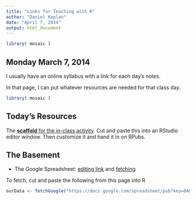 ```yaml
---
title: "Links for Teaching with R"
author: "Daniel Kaplan"
date: "April 7, 2014"
output: html_document
---
```


```r
library( mosaic )
```

## Monday March 7, 2014

I usually have an online syllabus with a link for each day's notes.

In that page, I can put whatever resources are needed for that class day.

```r
library( mosaic )
```

## Today's Resources

The [**scaffold** for the in-class activity](https://raw.githubusercontent.com/dtkaplan/NIMBIOS/master/inst/NIMBios-Slides/Rsquared-scaffold.Rmd).  Cut and paste this into an RStudio editor window.  Then customize it and hand it in on RPubs.



## The Basement 

* The Google Spreadsheet: [editing link](https://docs.google.com/spreadsheet/ccc?key=0Am13enSalO74dEtyWGxpWWFsN3Z0OUlZNG5xYmRVWWc&usp=sharing) and [fetching](https://docs.google.com/spreadsheet/pub?key=0Am13enSalO74dEtyWGxpWWFsN3Z0OUlZNG5xYmRVWWc&single=true&gid=0&output=csv)

To fetch, cut and paste the following from this page into R

```r
ourData <- fetchGoogle("https://docs.google.com/spreadsheet/pub?key=0Am13enSalO74dEtyWGxpWWFsN3Z0OUlZNG5xYmRVWWc&single=true&gid=0&output=csv")
```
